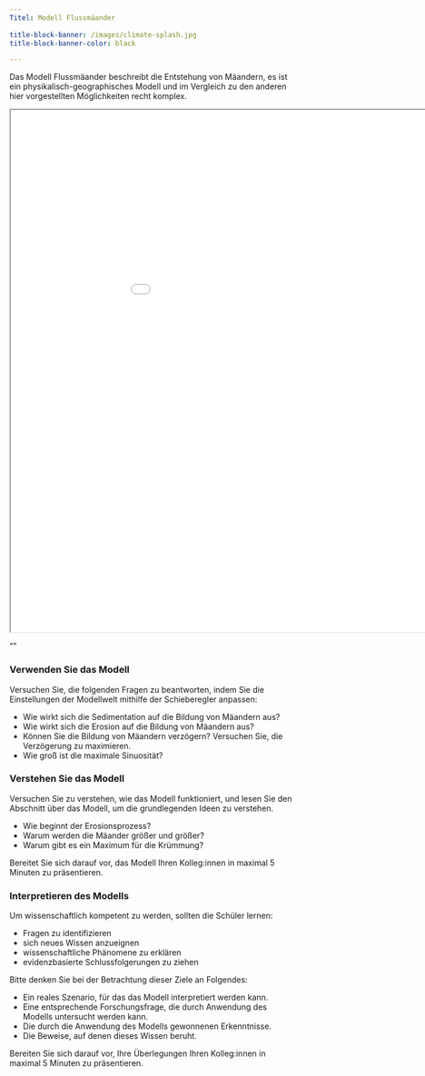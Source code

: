 ```yaml
---
Titel: Modell Flussmäander
 
title-block-banner: /images/climate-splash.jpg
title-block-banner-color: black

---
```


Das Modell Flussmäander beschreibt die Entstehung von Mäandern, es ist ein physikalisch-geographisches Modell und im Vergleich zu den anderen hier vorgestellten Möglichkeiten recht komplex.


```{=html}
<iframe width="1024" height="920" src="../assets/River Meanders.html" title="ChallengeOneBasic"></iframe>
```

""


### Verwenden Sie das Modell
Versuchen Sie, die folgenden Fragen zu beantworten, indem Sie die Einstellungen der Modellwelt mithilfe der Schieberegler anpassen:

* Wie wirkt sich die Sedimentation auf die Bildung von Mäandern aus?
* Wie wirkt sich die Erosion auf die Bildung von Mäandern aus?
* Können Sie die Bildung von Mäandern verzögern? Versuchen Sie, die Verzögerung zu maximieren.
* Wie groß ist die maximale Sinuosität? 

### Verstehen Sie das Modell
Versuchen Sie zu verstehen, wie das Modell funktioniert, und lesen Sie den Abschnitt über das Modell, um die grundlegenden Ideen zu verstehen.

* Wie beginnt der Erosionsprozess?
* Warum werden die Mäander größer und größer?
* Warum gibt es ein Maximum für die Krümmung? 

::: {.callout-tip appearance="simple"}
Bereitet Sie sich darauf vor, das Modell Ihren Kolleg:innen in maximal 5 Minuten zu präsentieren. 
:::

### Interpretieren des Modells
Um wissenschaftlich kompetent zu werden, sollten die Schüler lernen:

* Fragen zu identifizieren
* sich neues Wissen anzueignen
* wissenschaftliche Phänomene zu erklären
* evidenzbasierte Schlussfolgerungen zu ziehen

Bitte denken Sie bei der Betrachtung dieser Ziele an Folgendes:

* Ein reales Szenario, für das das Modell interpretiert werden kann.
* Eine entsprechende Forschungsfrage, die durch Anwendung des Modells untersucht werden kann.
* Die durch die Anwendung des Modells gewonnenen Erkenntnisse.
* Die Beweise, auf denen dieses Wissen beruht.

::: {.callout-tip appearance="simple"}
Bereiten Sie sich darauf vor, Ihre Überlegungen Ihren Kolleg:innen in maximal 5 Minuten zu präsentieren. 
:::
